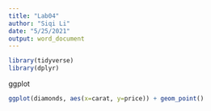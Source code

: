 ```yaml
---
title: "Lab04"
author: "Siqi Li"
date: "5/25/2021"
output: word_document
---
```


```r
library(tidyverse)
library(dplyr)
```
ggplot
```r
ggplot(diamonds, aes(x=carat, y=price)) + geom_point()
```

